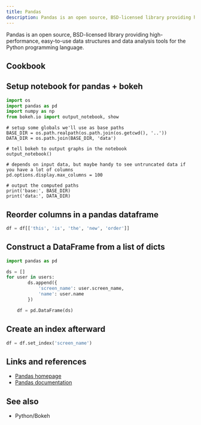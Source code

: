 ```yaml
---
title: Pandas
description: Pandas is an open source, BSD-licensed library providing high-performance, easy-to-use data structures and data analysis tools
---
```


Pandas is an open source, BSD-licensed library providing high-performance, easy-to-use data structures and data analysis tools
for the Python programming language.

## Cookbook

## Setup notebook for pandas + bokeh

```python
import os
import pandas as pd
import numpy as np
from bokeh.io import output_notebook, show
```
    # setup some globals we'll use as base paths
    BASE_DIR = os.path.realpath(os.path.join(os.getcwd(), '..'))
    DATA_DIR = os.path.join(BASE_DIR, 'data')

    # tell bokeh to output graphs in the notebook
    output_notebook()

    # depends on input data, but maybe handy to see untruncated data if you have a lot of columns
    pd.options.display.max_columns = 100

    # output the computed paths
    print('base:', BASE_DIR)
    print('data:', DATA_DIR)
    
## Reorder columns in a pandas dataframe

```python
df = df[['this', 'is', 'the', 'new', 'order']]
```
## Construct a DataFrame from a list of dicts

```python
import pandas as pd

ds = []
for user in users:
        ds.append({
            'screen_name': user.screen_name,
            'name': user.name
        })

    df = pd.DataFrame(ds)
```

## Create an index afterward

```python
df = df.set_index('screen_name')
```
## Links and references

* [Pandas homepage](http://pandas.pydata.org/)
* [Pandas documentation](http://pandas.pydata.org/pandas-docs/stable/)

## See also

* <Link to="./bokeh">Python/Bokeh</Link>